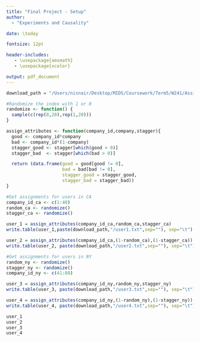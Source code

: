 ```yaml
---
title: "Final Project - Setup"
author:
  - "Experiments and Causality"

date: \today

fontsize: 12pt

header-includes:
   - \usepackage{amsmath}
   - \usepackage{xcolor}

output: pdf_document
---
```



```r
download_path = "/Users/nisnair/Desktop/MIDS/Coursework/Term5/W241/Assignments/FinalProject/W241/final_project"

#Randomize the index with 1 or 0
randomize <- function() { 
  sample(c(rep(0,20),rep(1,20)))
}

assign_attributes <- function(company_id,company,stagger){
  good <- company_id*company
  bad <- company_id*(1-company) 
  stagger_good <- stagger[which(good > 0)]
  stagger_bad  <- stagger[which(bad > 0)]

  return (data.frame(good = good[good != 0],
                     bad = bad[bad != 0],
                     stagger_good = stagger_good,
                     stagger_bad = stagger_bad))
}

#Get assignments for users in CA
company_id_ca <- c(1:40)
random_ca <- randomize()
stagger_ca <- randomize()

user_1 = assign_attributes(company_id_ca,random_ca,stagger_ca)
write.table(user_1,paste(download_path,"/user1.txt",sep=""), sep="\t")

user_2 = assign_attributes(company_id_ca,(1-random_ca),(1-stagger_ca))
write.table(user_2, paste(download_path,"/user2.txt",sep=""), sep="\t") 

#Get assignments for users in NY
random_ny <- randomize()
stagger_ny <- randomize()
company_id_ny <- c(41:80)

user_3 = assign_attributes(company_id_ny,random_ny,stagger_ny)
write.table(user_3, paste(download_path,"/user3.txt",sep=""), sep="\t")

user_4 = assign_attributes(company_id_ny,(1-random_ny),(1-stagger_ny))
write.table(user_4, paste(download_path,"/user4.txt",sep=""), sep="\t")

user_1
user_2
user_3
user_4

```